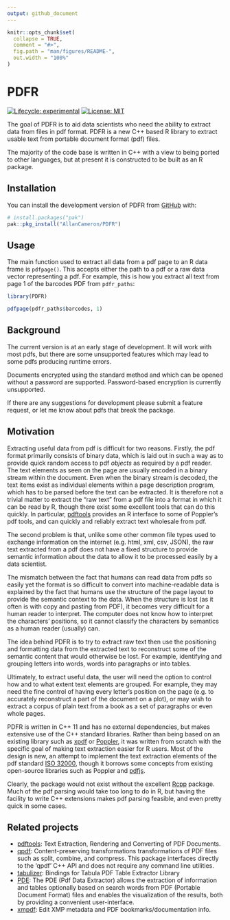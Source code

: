 ```yaml
---
output: github_document
---
```


<!-- README.md is generated from README.Rmd. Please edit that file -->

```r
knitr::opts_chunk$set(
  collapse = TRUE,
  comment = "#>",
  fig.path = "man/figures/README-",
  out.width = "100%"
)
```

# PDFR

<!-- badges: start -->
[![Lifecycle: experimental](https://img.shields.io/badge/lifecycle-experimental-orange.svg)](https://lifecycle.r-lib.org/articles/stages.html#experimental)
 [![License: MIT](https://img.shields.io/badge/License-MIT-yellow.svg)](https://opensource.org/licenses/MIT)
<!-- badges: end -->

The goal of PDFR is to aid data scientists who need the ability to extract data from files in pdf format. PDFR is a new C++ based R library to extract usable text from portable document format (pdf) files.

The majority of the code base is written in C++ with a view to being ported to other languages, but at present it is constructed to be built as an R package.

## Installation

You can install the development version of PDFR from [GitHub](https://github.com/) with:

``` r
# install.packages("pak")
pak::pkg_install("AllanCameron/PDFR")
```

## Usage

The main function used to extract all data from a pdf page to an R data frame is `pdfpage()`. This accepts either the path to a pdf or a raw data vector representing a pdf. For example, this is how you extract all text from page 1 of the barcodes PDF from `pdfr_paths`:

```r
library(PDFR)

pdfpage(pdfr_paths$barcodes, 1)
```

## Background

The current version is at an early stage of development. It will work with most pdfs, but there are some unsupported features which may lead to some pdfs producing runtime errors.

Documents encrypted using the standard method and which can be opened without a password are supported. Password-based encryption is currently unsupported.

If there are any suggestions for development please submit a feature request, or let me know about pdfs that break the package.

## Motivation

Extracting useful data from pdf is difficult for two reasons. Firstly, the pdf format primarily consists of binary data, which is laid out in such a way as to provide quick random access to pdf *objects* as required by a pdf reader. The text elements as seen on the page are usually encoded in a binary stream within the document. Even when the binary stream is decoded, the text items exist as individual elements within a page description program, which has to be parsed before the text can be extracted. It is therefore not a trivial matter to extract the "raw text" from a pdf file into a format in which it can be read by R, though there exist some excellent tools that can do this quickly. In particular, [pdftools](https://ropensci.org/blog/2016/03/01/pdftools-and-jeroen/) provides an R interface to some of Poppler's pdf tools, and can quickly and reliably extract text wholesale from pdf. 

The second problem is that, unlike some other common file types used to exchange information on the internet (e.g. html, xml, csv, JSON), the raw text extracted from a pdf does not have a fixed structure to provide semantic information about the data to allow it to be processed easily by a data scientist. 

The mismatch between the fact that humans can read data from pdfs so easily yet the format is so difficult to convert into machine-readable data is explained by the fact that humans use the structure of the page layout to provide the semantic context to the data. When the structure is lost (as it often is with copy and pasting from PDF), it becomes very difficult for a human reader to interpret. The computer does not know how to interpret the characters' positions, so it cannot classify the characters by semantics as a human reader (usually) can.

The idea behind PDFR is to try to extract raw text then use the positioning and formatting data from the extracted text to reconstruct some of the semantic content that would otherwise be lost. For example, identifying and grouping letters into words, words into paragraphs or into tables. 

Ultimately, to extract useful data, the user will need the option to control how and to what extent text elements are grouped. For example, they may need the fine control of having every letter's position on the page (e.g. to accurately reconstruct a part of the document on a plot), or may wish to extract a corpus of plain text from a book as a set of paragraphs or even whole pages.
 
PDFR is written in C++ 11 and has no external dependencies, but makes extensive use of the C++ standard libraries. Rather than being based on an existing library such as [xpdf](https://www.xpdfreader.com/) or [Poppler](https://poppler.freedesktop.org/), it was written from scratch with the specific goal of making text extraction easier for R users. Most of the design is new, an attempt to implement the text extraction elements of the pdf standard [ISO 32000](https://www.iso.org/standard/51502.html), though it borrows some concepts from existing open-source libraries such as Poppler and [pdfjs](https://mozilla.github.io/pdf.js/).

Clearly, the package would not exist without the excellent [Rcpp](http://www.rcpp.org/) package. Much of the pdf parsing would take too long to do in R, but having the facility to write C++ extensions makes pdf parsing feasible, and even pretty quick in some cases.

## Related projects

- [pdftools](https://github.com/ropensci/pdftools): Text Extraction, Rendering and Converting of PDF Documents.
- [qpdf](https://github.com/ropensci/qpdf): Content-preserving transformations transformations of PDF files such as split, combine, and compress. This package interfaces directly to the ‘qpdf’ C++ API and does not require any command line utilities.
- [tabulizer](https://github.com/ropensci/tabulizer): Bindings for Tabula PDF Table Extractor Library
- [PDE](https://github.com/erikstricker/PDE): The PDE (Pdf Data Extractor) allows the extraction of information and tables optionally based on search words from PDF (Portable Document Format) files and enables the visualization of the results, both by providing a convenient user-interface.
- [xmpdf](https://github.com/trevorld/r-xmpdf): Edit XMP metadata and PDF bookmarks/documentation info.
